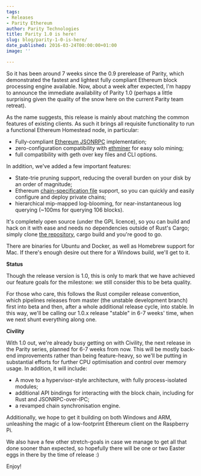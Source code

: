 ```yaml
---
tags:
- Releases
- Parity Ethereum
author: Parity Technologies
title: Parity 1.0 is here!
slug: blog/parity-1-0-is-here/
date_published: 2016-03-24T00:00:00+01:00
image: ''

---
```

So it has been around 7 weeks since the 0.9 prerelease of Parity, which demonstrated the fastest and lightest fully compliant Ethereum block processing engine available. Now, about a week after expected, I'm happy to announce the immediate availability of Parity 1.0 (perhaps a little surprising given the quality of the snow here on the current Parity team retreat).

As the name suggests, this release is mainly about matching the common features of existing clients. As such it brings all requisite functionality to run a functional Ethereum Homestead node, in particular:

* Fully-compliant [Ethereum JSONRPC](https://github.com/ethereum/wiki/wiki/JSON-RPC) implementation;
* zero-configuration compatibility with [ethminer](https://ethereum.gitbooks.io/frontier-guide/content/gpu.html) for easy solo mining;
* full compatibility with geth over key files and CLI options.

In addition, we've added a few important features:

* State-trie pruning support, reducing the overall burden on your disk by an order of magnitude;
* Ethereum [chain-specification file](https://github.com/ethereum/wiki/wiki/Ethereum-Chain-Spec-Format) support, so you can quickly and easily configure and deploy private chains;
* hierarchical mip-mapped log-blooming, for near-instantaneous log querying (\~100ms for querying 106 blocks).

It's completely open source (under the GPL licence), so you can build and hack on it with ease and needs no dependencies outside of Rust's Cargo; simply clone [the repository](https://github.com/ethcore/parity), cargo build and you're good to go.

There are binaries for Ubuntu and Docker, as well as Homebrew support for Mac. If there's enough desire out there for a Windows build, we'll get to it.

**Status**

Though the release version is 1.0, this is only to mark that we have achieved our feature goals for the milestone: we still consider this to be beta quality.

For those who care, this follows the Rust compiler release convention, which pipelines releases from master (the unstable development branch) first into beta and then, after a whole additional release cycle, into stable. In this way, we'll be calling our 1.0.x release "stable" in 6-7 weeks' time, when we next shunt everything along one.

**Civility**

With 1.0 out, we're already busy getting on with Civility, the next release in the Parity series, planned for 6-7 weeks from now. This will be mostly back-end improvements rather than being feature-heavy, so we'll be putting in substantial efforts for further CPU optimisation and control over memory usage. In addition, it will include:

* A move to a hypervisor-style architecture, with fully process-isolated modules;
* additional API bindings for interacting with the block chain, including for Rust and JSONRPC-over-IPC;
* a revamped chain synchronisation engine.

Additionally, we hope to get it building on both Windows and ARM, unleashing the magic of a low-footprint Ethereum client on the Raspberry Pi.

We also have a few other stretch-goals in case we manage to get all that done sooner than expected, so hopefully there will be one or two Easter eggs in there by the time of release :)

Enjoy!